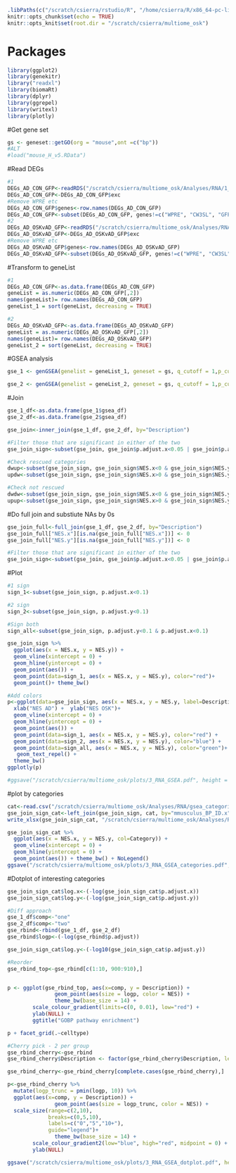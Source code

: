 
```r
.libPaths(c("/scratch/csierra/rstudio/R", "/home/csierra/R/x86_64-pc-linux-gnu-library/4.1"))
knitr::opts_chunk$set(echo = TRUE)
knitr::opts_knit$set(root.dir = "/scratch/csierra/multiome_osk")
```

# Packages
```r
library(ggplot2)
library(genekitr)
library("readxl")
library(biomaRt)
library(dplyr)
library(ggrepel)
library(writexl)
library(plotly)
```

#Get gene set
```r
gs <- geneset::getGO(org = "mouse",ont =c("bp"))
#ALT
#load("mouse_H_v5.RData")
```

#Read DEGs
```r
#1
DEGs_AD_CON_GFP<-readRDS("/scratch/csierra/multiome_osk/Analyses/RNA/1_ADvCON_GFP/ADvCON_GFP_DE_Engram_fc0.rds")
DEGs_AD_CON_GFP<-DEGs_AD_CON_GFP$exc
#Remove WPRE etc
DEGs_AD_CON_GFP$genes<-row.names(DEGs_AD_CON_GFP)
DEGs_AD_CON_GFP<-subset(DEGs_AD_CON_GFP, genes!=c("WPRE", "CW3SL", "GFP"))
#2
DEGs_AD_OSKvAD_GFP<-readRDS("/scratch/csierra/multiome_osk/Analyses/RNA/2_AD_OSKvAD_GFP/AD_OSKvAD_GFP_DE_Engram_fc0.rds")
DEGs_AD_OSKvAD_GFP<-DEGs_AD_OSKvAD_GFP$exc
#Remove WPRE etc
DEGs_AD_OSKvAD_GFP$genes<-row.names(DEGs_AD_OSKvAD_GFP)
DEGs_AD_OSKvAD_GFP<-subset(DEGs_AD_OSKvAD_GFP, genes!=c("WPRE", "CW3SL", "GFP"))
```

#Transform to geneList
```r
#1
DEGs_AD_CON_GFP<-as.data.frame(DEGs_AD_CON_GFP)
geneList = as.numeric(DEGs_AD_CON_GFP[,2])
names(geneList)= row.names(DEGs_AD_CON_GFP) 
geneList_1 = sort(geneList, decreasing = TRUE)

#2
DEGs_AD_OSKvAD_GFP<-as.data.frame(DEGs_AD_OSKvAD_GFP)
geneList = as.numeric(DEGs_AD_OSKvAD_GFP[,2])
names(geneList)= row.names(DEGs_AD_OSKvAD_GFP) 
geneList_2 = sort(geneList, decreasing = TRUE)
```

#GSEA analysis
```r
gse_1 <- genGSEA(genelist = geneList_1, geneset = gs, q_cutoff = 1,p_cutoff = 1, min_gset_size = 10)

gse_2 <- genGSEA(genelist = geneList_2, geneset = gs, q_cutoff = 1,p_cutoff = 1, min_gset_size = 10)
```

#Join
```r
gse_1_df<-as.data.frame(gse_1$gsea_df)
gse_2_df<-as.data.frame(gse_2$gsea_df)

gse_join<-inner_join(gse_1_df, gse_2_df, by="Description")

#Filter those that are significant in either of the two
gse_join_sign<-subset(gse_join, gse_join$p.adjust.x<0.05 | gse_join$p.adjust.y<0.05)

#Check rescued categories
dwup<-subset(gse_join_sign, gse_join_sign$NES.x<0 & gse_join_sign$NES.y>0)
updw<-subset(gse_join_sign, gse_join_sign$NES.x>0 & gse_join_sign$NES.y<0)

#Check not rescued
dwdw<-subset(gse_join_sign, gse_join_sign$NES.x<0 & gse_join_sign$NES.y<0)
upup<-subset(gse_join_sign, gse_join_sign$NES.x>0 & gse_join_sign$NES.y>0)

```

#Do full join and substiute NAs by 0s
```r
gse_join_full<-full_join(gse_1_df, gse_2_df, by="Description")
gse_join_full["NES.x"][is.na(gse_join_full["NES.x"])] <- 0
gse_join_full["NES.y"][is.na(gse_join_full["NES.y"])] <- 0

#Filter those that are significant in either of the two
gse_join_sign<-subset(gse_join, gse_join$p.adjust.x<0.05 | gse_join$p.adjust.y<0.05)
```

#Plot
```r
#1 sign
sign_1<-subset(gse_join_sign, p.adjust.x<0.1)

#2 sign
sign_2<-subset(gse_join_sign, p.adjust.y<0.1)

#Sign both
sign_all<-subset(gse_join_sign, p.adjust.y<0.1 & p.adjust.x<0.1)

gse_join_sign %>% 
  ggplot(aes(x = NES.x, y = NES.y)) +
  geom_vline(xintercept = 0) +
  geom_hline(yintercept = 0) +
  geom_point(aes()) +
  geom_point(data=sign_1, aes(x = NES.x, y = NES.y), color="red")+
  geom_point()+ theme_bw()

#Add colors
p<-ggplot(data=gse_join_sign, aes(x = NES.x, y = NES.y, label=Description)) +
  xlab("NES AD") +  ylab("NES OSK")+
  geom_vline(xintercept = 0) +
  geom_hline(yintercept = 0) +
  geom_point(aes()) +
  geom_point(data=sign_1, aes(x = NES.x, y = NES.y), color="red") +
  geom_point(data=sign_2, aes(x = NES.x, y = NES.y), color="blue") +
  geom_point(data=sign_all, aes(x = NES.x, y = NES.y), color="green")+
   geom_text_repel() +
  theme_bw()
ggplotly(p)

#ggsave("/scratch/csierra/multiome_osk/plots/3_RNA_GSEA.pdf", height = 10, width = 10, dpi=300)
```

#plot by categories
```r
cat<-read.csv("/scratch/csierra/multiome_osk/Analyses/RNA/gsea_categories.csv")
gse_join_sign_cat<-left_join(gse_join_sign, cat, by="mmusculus_BP_ID.x")
write_xlsx(gse_join_sign_cat, "/scratch/csierra/multiome_osk/Analyses/RNA/GSEA.xlsx")

gse_join_sign_cat %>% 
  ggplot(aes(x = NES.x, y = NES.y, col=Category)) +
  geom_vline(xintercept = 0) +
  geom_hline(yintercept = 0) +
  geom_point(aes()) + theme_bw() + NoLegend()
ggsave("/scratch/csierra/multiome_osk/plots/3_RNA_GSEA_categories.pdf", height = 10, width = 10, dpi=300)
```

#Dotplot of interesting categories
```r
gse_join_sign_cat$log.x<-(-log(gse_join_sign_cat$p.adjust.x))
gse_join_sign_cat$log.y<-(-log(gse_join_sign_cat$p.adjust.y))

#Diff approach
gse_1_df$comp<-"one"
gse_2_df$comp<-"two"
gse_rbind<-rbind(gse_1_df, gse_2_df)
gse_rbind$logp<-(-log(gse_rbind$p.adjust))

gse_join_sign_cat$log.y<-(-log10(gse_join_sign_cat$p.adjust.y))

#Reorder
gse_rbind_top<-gse_rbind[c(1:10, 900:910),]


p <- ggplot(gse_rbind_top, aes(x=comp, y = Description)) + 
               geom_point(aes(size = logp, color = NES)) +
               theme_bw(base_size = 14) +
        scale_colour_gradient(limits=c(0, 0.01), low="red") +
        ylab(NULL) +
        ggtitle("GOBP pathway enrichment")

p + facet_grid(.~celltype)

#Cherry pick - 2 per group
gse_rbind_cherry<-gse_rbind
gse_rbind_cherry$Description <- factor(gse_rbind_cherry$Description, levels = c("ribosome assembly","cytoplasmic translation", "positive regulation of cell killing","cell killing", "positive regulation of T cell mediated immunity","positive regulation of adaptive immune response", "endothelial cell differentiation","tissue remodeling","homophilic cell adhesion via plasma membrane adhesion molecules", "heterophilic cell-cell adhesion via plasma membrane cell adhesion molecules","regulation of presynapse organization", "regulation of presynapse assembly"))

gse_rbind_cherry<-gse_rbind_cherry[complete.cases(gse_rbind_cherry),]

p<-gse_rbind_cherry %>%
  mutate(logp_trunc = pmin(logp, 10)) %>%
  ggplot(aes(x=comp, y = Description)) + 
               geom_point(aes(size = logp_trunc, color = NES)) + 
  scale_size(range=c(2,10),
             breaks=c(0,5,10),
             labels=c("0","5","10+"),
             guide="legend")+
               theme_bw(base_size = 14) +
        scale_colour_gradient2(low="blue", high="red", midpoint = 0) +
        ylab(NULL) 

ggsave("/scratch/csierra/multiome_osk/plots/3_RNA_GSEA_dotplot.pdf", height = 8, width = 8, dpi=300,plot=p)
```
